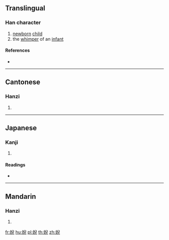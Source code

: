 ==Translingual==

===Han character===
{{Han char|rn=38|rad=女|as=08|sn=11|four=47417|canj=VHXU|ids=⿰女兒}}

# [[newborn]] [[child]]
# the [[whimper]] of an [[infant]]

====References====
* {{Han ref|kx=0264.300|dkj=06414|dj=0531.210|hdz=21059.120|uh=5A57|ud=23127|bh=D4DC|bd=54492}}

----

==Cantonese==

===Hanzi===
{{yue-hanzi|jyut=[[nei4]], [[ngai4]]|y=nei4, ngai4}}

# {{defn|lang=yue|sort=女08}}

----

==Japanese==

===Kanji===
{{ja-kanji|grade=|rs=女08}}

# {{defn|lang=ja|sort=女08}}

====Readings====
* {{ja-readings|on=[[げい]] (gei)|kun=[[みどりご]] (midorigo), [[あかごのなきごえ]] (akagononakigoe)}}

----

==Mandarin==

===Hanzi===
{{cmn-hanzi|pin=[[ní]] ([[ni2]])|wg=ni<sup>2</sup>}}

# {{defn|lang=cmn|sort=女08}}

[[fr:婗]]
[[hu:婗]]
[[pl:婗]]
[[th:婗]]
[[zh:婗]]
